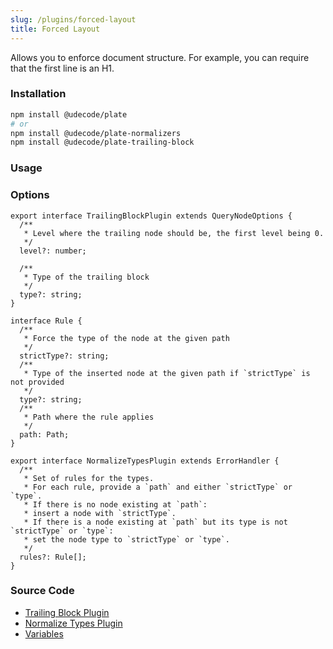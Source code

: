 ```yaml
---
slug: /plugins/forced-layout
title: Forced Layout
---
```


Allows you to enforce document structure. For example, you can require that the first line is an H1.

### Installation

```bash npm2yarn
npm install @udecode/plate
# or
npm install @udecode/plate-normalizers
npm install @udecode/plate-trailing-block
```

### Usage


<ForcedLayoutSandpack />

### Options

```tsx
export interface TrailingBlockPlugin extends QueryNodeOptions {
  /**
   * Level where the trailing node should be, the first level being 0.
   */
  level?: number;

  /**
   * Type of the trailing block
   */
  type?: string;
}
```

```tsx
interface Rule {
  /**
   * Force the type of the node at the given path
   */
  strictType?: string;
  /**
   * Type of the inserted node at the given path if `strictType` is not provided
   */
  type?: string;
  /**
   * Path where the rule applies
   */
  path: Path;
}

export interface NormalizeTypesPlugin extends ErrorHandler {
  /**
   * Set of rules for the types.
   * For each rule, provide a `path` and either `strictType` or `type`.
   * If there is no node existing at `path`:
   * insert a node with `strictType`.
   * If there is a node existing at `path` but its type is not `strictType` or `type`:
   * set the node type to `strictType` or `type`.
   */
  rules?: Rule[];
}
```

### Source Code

- [Trailing Block Plugin](https://github.com/udecode/plate/blob/main/packages/editor/trailing-block/src/createTrailingBlockPlugin.ts)
- [Normalize Types Plugin](https://github.com/udecode/plate/blob/main/packages/editor/normalizers/src/createNormalizeTypesPlugin.ts)
- [Variables](https://github.com/udecode/plate/blob/main/examples/docusaurus/src/live/live.tsx)
